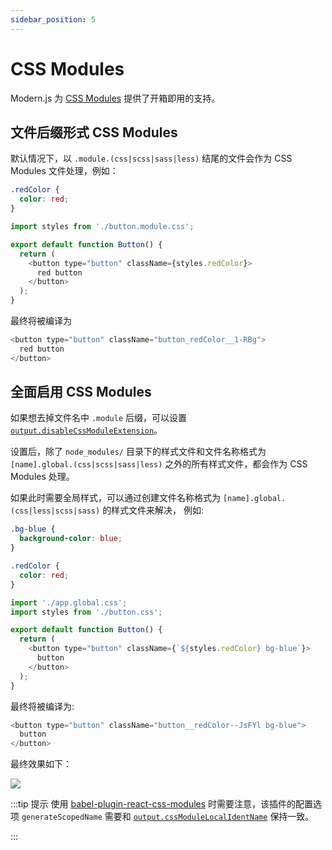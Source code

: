 ```yaml
---
sidebar_position: 5
---
```


# CSS Modules

Modern.js 为 [CSS Modules](https://github.com/css-modules/css-modules) 提供了开箱即用的支持。

## 文件后缀形式 CSS Modules

默认情况下，以 `.module.(css|scss|sass|less)` 结尾的文件会作为 CSS Modules 文件处理，例如：

```css title="button.module.css"
.redColor {
  color: red;
}
```

```js title="Button.jsx"
import styles from './button.module.css';

export default function Button() {
  return (
    <button type="button" className={styles.redColor}>
      red button
    </button>
  );
}
```

最终将被编译为

```js
<button type="button" className="button_redColor__1-RBg">
  red button
</button>
```

## 全面启用 CSS Modules

如果想去掉文件名中 `.module` 后缀，可以设置 [`output.disableCssModuleExtension`](/configure/app/output/disable-css-module-extension)。

设置后，除了 `node_modules/` 目录下的样式文件和文件名称格式为 `[name].global.(css|scss|sass|less)` 之外的所有样式文件，都会作为 CSS Modules 处理。

如果此时需要全局样式，可以通过创建文件名称格式为 `[name].global.(css|less|scss|sass)` 的样式文件来解决， 例如:

```css title="app.global.css"
.bg-blue {
  background-color: blue;
}
```

```css title="button.css"
.redColor {
  color: red;
}
```

```js title="App.jsx"
import './app.global.css';
import styles from './button.css';

export default function Button() {
  return (
    <button type="button" className={`${styles.redColor} bg-blue`}>
      button
    </button>
  );
}
```

最终将被编译为:

```js
<button type="button" className="button__redColor--JsFYl bg-blue">
  button
</button>
```

最终效果如下：

![](https://lf3-static.bytednsdoc.com/obj/eden-cn/aphqeh7uhohpquloj/modern-js/more-css-modules.png)

:::tip 提示
使用 [babel-plugin-react-css-modules](https://github.com/gajus/babel-plugin-react-css-modules) 时需要注意，该插件的配置选项 `generateScopedName` 需要和 [`output.cssModuleLocalIdentName`](/configure/app/output/css-module-local-ident-name) 保持一致。

:::
